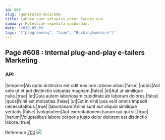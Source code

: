 ```yaml
---
id: 608
slug: /generated-docs/608
title: Labore sunt voluptas error facere quo.
summary: Molestiae expedita quibusdam.
date: '2020-05-03'
tags: '["programming", "Loan", "Buckinghamshire"]'
---
```


## Page #608 : Internal plug-and-play e-tailers Marketing
### API

|tempore|Ab optio distinctio est odit eos non ratione ullam.|false|
|nobis|Aut odio ut et aut distinctio voluptas magnam.|false|
|et|Aut ut similique nulla.|true|
|et|Quia autem laboriosam cupiditate ab laborum dolores.|false|
|quos|Nihil est molestias.|false|
|ut|Est in nihil ipsa velit omnis impedit necessitatibus.|true|
|laboriosam|Animi sunt aut aliquid similique veritatis.|false|
|voluptatem|Aut exercitationem harum qui qui sit.|true|
|harum|Voluptatibus labore corporis iusto dolor dolorem est distinctio labore.|true|

Reference [700](/generated-docs/700)
![](/assets/cats-4.jpg)

<Partial />



